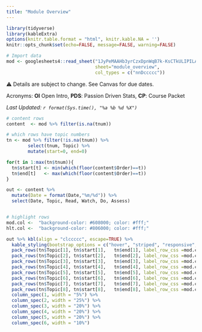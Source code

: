 ```yaml
---
title: "Module Overview"
---
```


```r
library(tidyverse)
library(kableExtra)
options(knitr.table.format = "html", knitr.kable.NA = '') 
knitr::opts_chunk$set(echo=FALSE, message=FALSE, warning=FALSE) 

# Import data
mod <- googlesheets4::read_sheet("1JyPeMAAHb3yrCzxDpnWqB7k-KsCTkULIPILAAsfai78", 
                                 sheet="module_overview", 
                                 col_types = c("nnDccccc")) 
```

⚠️ Details are subject to change. See Canvas for due dates. 

Acronyms: **OI** Open Intro, **PDS**: Passion Driven Stats, **CP**: Course Packet

_Last Updated: `r format(Sys.time(), "%a %b %d %X")`_ 


```r
# content rows
content  <- mod %>% filter(is.na(tnum))

# which rows have topic numbers 
tn <- mod %>% filter(!is.na(tnum)) %>% 
        select(tnum, Topic) %>%
        mutate(start=0, end=0)

for(t in 1:max(tn$tnum)){
  tn$start[t] <- min(which(floor(content$Order)==t))
  tn$end[t]   <- max(which(floor(content$Order)==t))
}

out <- content %>%
  mutate(Date = format(Date,"%m/%d")) %>%
  select(Date, Topic, Read, Watch, Do, Assess) 


# highlight rows
mod.col <-  "background-color: #608000; color: #fff;"
hlt.col <-  "background-color: #806000; color: #fff;"
```

```r
out %>% kbl(align = "clccccc", escape=TRUE) %>%
  kable_styling(bootstrap_options = c("hover", "striped", "responsive", "bordered")) %>% 
  pack_rows(tn$Topic[1], tn$start[1],   tn$end[1], label_row_css =mod.col) %>% 
  pack_rows(tn$Topic[2], tn$start[2],   tn$end[2], label_row_css =mod.col) %>%
  pack_rows(tn$Topic[3], tn$start[3],   tn$end[3], label_row_css =mod.col) %>%
  pack_rows(tn$Topic[4], tn$start[4],   tn$end[4], label_row_css =mod.col) %>%
  pack_rows(tn$Topic[5], tn$start[5],   tn$end[5], label_row_css =mod.col) %>%
  pack_rows(tn$Topic[6], tn$start[6],   tn$end[6], label_row_css =mod.col) %>%
  pack_rows(tn$Topic[7], tn$start[7],   tn$end[7], label_row_css =mod.col) %>%
  pack_rows(tn$Topic[8], tn$start[8],   tn$end[8], label_row_css =mod.col) %>%
  column_spec(1, width = "5%") %>% 
  column_spec(2, width = "25%") %>%
  column_spec(3, width = "20%") %>%
  column_spec(4, width = "20%") %>% 
  column_spec(5, width = "20%") %>%
  column_spec(6, width = "10%") 
```



